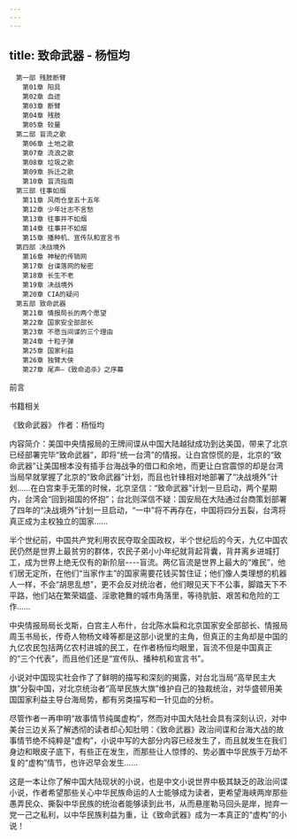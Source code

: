 ```yaml
---
---
---
```

title: 致命武器 - 杨恒均
---


```
　第一部 残肢断臂
　　第01章 阳具
　　第02章 血迹
　　第03章 断臂
　　第04章 残肢
　　第05章 较量
　第二部 盲流之歌
　　第06章 土地之歌
　　第07章 流浪之歌
　　第08章 垃圾之歌
　　第09章 拆迁之歌
　　第10章 盲流指南
　第三部 往事如烟
　　第11章 风雨仓皇五十五年
　　第12章 少年壮志不言愁
　　第13章 往事并不如烟
　　第14章 往事并不如烟
　　第15章 播种机、宣传队和宣言书
　第四部 决战境外
　　第16章 神秘的传销网
　　第17章 台谍落网的秘密
　　第18章 长生不老
　　第19章 决战境外
　　第20章 CIA的疑问
　第五部 致命武器
　　第21章 情报局长的两个愿望
　　第22章 国家安全部部长
　　第23章 不愿当间谍的三个理由
　　第24章 十粒子弹
　　第25章 国家利益
　　第26章 独臂大侠
　　第27章 尾声—《致命追杀》之序幕
```


前言

书籍相关

《致命武器》 作者：杨恒均

内容简介：美国中央情报局的王牌间谍从中国大陆越狱成功到达美国，带来了北京已经部署完毕“致命武器”，即将“统一台湾”的情报。让白宫惊慌的是，北京的“致命武器”让美国根本没有插手台海战争的借口和余地，而更让白宫震惊的却是台湾当局早就掌握了北京的“致命武器”计划，而且也针锋相对地部署了“决战境外”计划……在白宫束手无策的时候，北京坚信：“致命武器”计划一旦启动，两个星期内，台湾会“回到祖国的怀抱”；台北则深信不疑：国安局在大陆通过台商策划部署了四年的“决战境外”计划一旦启动，“一中”将不再存在，中国将四分五裂，台湾将真正成为主权独立的国家……

半个世纪前，中国共产党利用农民夺取全国政权，半个世纪后的今天，九亿中国农民仍然是世界上最贫穷的群体，农民子弟小小年纪就背起背囊，背井离乡进城打工，成为世界上绝无仅有的新阶层----盲流。两亿盲流是世界上最大的“难民”，他们居无定所，在他们“当家作主”的国家需要花钱买暂住证；他们像人类理想的机器人一样，不会“胡思乱想”，更不会反对统治者，他们眼见天下不公事，脚踏天下不平路，他们站在繁荣娼盛、淫歌艳舞的城市角落里，等待肮脏、艰苦和危险的工作……

中央情报局局长戈斯，白宫主人布什，台北陈水扁和北京国家安全部部长、情报局周玉书局长，传奇人物杨文峰等都是这部小说里的主角，但真正的主角却是中国的九亿农民包括两亿农村进城的民工，在作者杨恒均眼里，盲流不但是中国真正的“三个代表”，而且他们还是“宣传队、播种机和宣言书”。

小说对中国现实社会作了了鲜明的描写和深刻的揭露，对台北当局“高举民主大旗”分裂中国，对北京统治者“高举民族大旗”维护自己的独裁统治，对华盛顿用美国国家利益主导台海局势，都有另类描写和一针见血的分析。

尽管作者一再申明“故事情节纯属虚构”，然而对中国大陆社会具有深刻认识，对中美台三边关系了解透彻的读者却心知肚明：《致命武器》政治间谍和台海大战的故事情节绝不纯粹是“虚构”，小说中写的大部分内容已经发生了，而且就发生在我们身边和眼皮子底下，有些正在发生，而那些让人惊悸的、势必置中华民族于万劫不复的“虚构”情节，也许迟早会发生……

这是一本让你了解中国大陆现状的小说，也是中文小说世界中极其缺乏的政治间谍小说，作者希望那些关心中华民族命运的人士能够成为读者，更希望海峡两岸那些愚弄民众、撕裂中华民族的统治者能够读到此书，从而悬崖勒马回头是岸，抛弃一党一己之私利，以中华民族利益为重，让《致命武器》成为一本真正的“虚构”的小说！